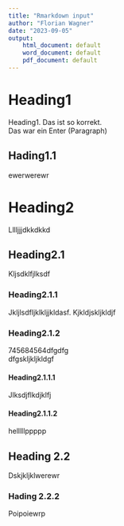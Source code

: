 ```yaml
---
title: "Rmarkdown input"
author: "Florian Wagner"
date: "2023-09-05"
output:
    html_document: default
    word_document: default
    pdf_document: default
---
```


# Heading1
Heading1. Das ist so korrekt.  \
Das war ein Enter (Paragraph)  \

## Hading1.1
ewerwerewr  \

# Heading2
Lllljjjdkkdkkd  \

## Heading2.1
Kljsdklfjlksdf  \

### Heading2.1.1
Jkljlsdfljklkljjkldasf. Kjkldjskljkldjf  \

### Heading2.1.2
745684564dfgdfg  \
dfgskljkljkldgf  \

#### Heading2.1.1.1
Jlksdjflkdjklfj  \

#### Heading2.1.1.2
helllllppppp  \

## Heading 2.2
Dskjkljklwerewr  \

### Hading 2.2.2
Poipoiewrp
